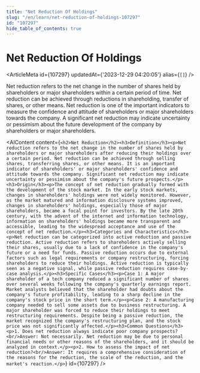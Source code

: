 ```yaml
---
title: "Net Reduction Of Holdings"
slug: "/en/learn/net-reduction-of-holdings-107297"
id: "107297"
hide_table_of_contents: true
---
```



# Net Reduction Of Holdings

<ArticleMeta id={107297} updatedAt={'2023-12-29 04:20:05'} alias={`[]`} />
<div className='border-solid border-b border-t-0 my-4 border-[var(--ifm-color-gray-300)]' />

Net reduction refers to the net change in the number of shares held by shareholders or major shareholders within a certain period of time. Net reduction can be achieved through reductions in shareholding, transfer of shares, or other means. Net reduction is one of the important indicators to measure the confidence and attitude of shareholders or major shareholders towards the company. A significant net reduction may indicate uncertainty or pessimism about the future development of the company by shareholders or major shareholders.

<AIContent content={`<h2>Net Reduction</h2><h3>Definition</h3><p>Net reduction refers to the net change in the number of shares held by shareholders or major shareholders after reducing their holdings over a certain period. Net reduction can be achieved through selling shares, transferring shares, or other means. It is an important indicator of shareholders' or major shareholders' confidence and attitude towards the company. Significant net reduction may indicate uncertainty or pessimism about the company's future prospects.</p><h3>Origin</h3><p>The concept of net reduction gradually formed with the development of the stock market. In the early stock markets, changes in shareholders' holdings were not widely monitored. However, as the market matured and information disclosure systems improved, changes in shareholders' holdings, especially those of major shareholders, became a focal point for investors. By the late 20th century, with the advent of the internet and information technology, information on shareholders' holdings became more transparent and accessible, leading to the widespread acceptance and use of the concept of net reduction.</p><h3>Categories and Characteristics</h3><p>Net reduction can be categorized into active reduction and passive reduction. Active reduction refers to shareholders actively selling their shares, usually due to a lack of confidence in the company's future or a need for funds. Passive reduction occurs due to external factors such as legal requirements or company restructuring, forcing shareholders to reduce their holdings. Active reduction is typically seen as a negative signal, while passive reduction requires case-by-case analysis.</p><h3>Specific Cases</h3><p>Case 1: A major shareholder of a tech company reduced a significant number of shares over several weeks following the company's quarterly earnings report. Market analysts believed that the shareholder had doubts about the company's future profitability, leading to a sharp decline in the company's stock price in the short term.</p><p>Case 2: A manufacturing company needed to sell some assets due to business restructuring. A major shareholder was forced to reduce their holdings to meet restructuring requirements. Despite being a passive reduction, the market recognized the company's restructuring plan, and the stock price was not significantly affected.</p><h3>Common Questions</h3><p>1. Does net reduction always indicate poor company prospects?<br/>Answer: Not necessarily. Net reduction may be due to personal financial needs or other reasons of the shareholders, and it should be analyzed in context.</p><p>2. How to assess the impact of net reduction?<br/>Answer: It requires a comprehensive consideration of the reasons for the reduction, the scale of the reduction, and the market's reaction.</p>`} id={107297} />
